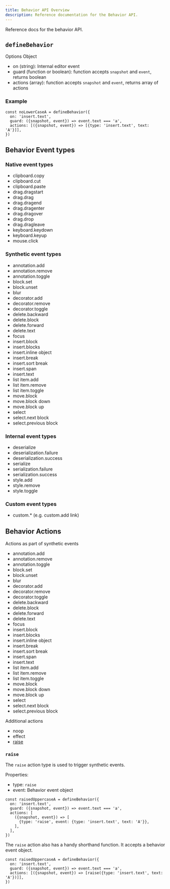 ```yaml
---
title: Behavior API Overview
description: Reference documentation for the Behavior API.
---
```


Reference docs for the behavior API.

## `defineBehavior`

Options Object

- on (string): Internal editor event
- guard (function or boolean): function accepts `snapshot` and `event`, returns boolean
- actions (array): function accepts `snapshot` and `event`, returns array of actions

### Example

```tsx
const noLowerCaseA = defineBehavior({
  on: 'insert.text',
  guard: ({snapshot, event}) => event.text === 'a',
  actions: [({snapshot, event}) => [{type: 'insert.text', text: 'A'}]],
})
```

## Behavior Event types

### Native event types

- clipboard.copy
- clipboard.cut
- clipboard.paste
- drag.dragstart
- drag.drag
- drag.dragend
- drag.dragenter
- drag.dragover
- drag.drop
- drag.dragleave
- keyboard.keydown
- keyboard.keyup
- mouse.click

### Synthetic event types

- annotation.add
- annotation.remove
- annotation.toggle
- block.set
- block.unset
- blur
- decorator.add
- decorator.remove
- decorator.toggle
- delete.backward
- delete.block
- delete.forward
- delete.text
- focus
- insert.block
- insert.blocks
- insert.inline object
- insert.break
- insert.sort break
- insert.span
- insert.text
- list item.add
- list item.remove
- list item.toggle
- move.block
- move.block down
- move.block up
- select
- select.next block
- select.previous block

### Internal event types

- deserialize
- deserialization.failure
- deserialization.success
- serialize
- serialization.failure
- serialization.success
- style.add
- style.remove
- style.toggle

### Custom event types

- custom.\* (e.g. custom.add link)

## Behavior Actions

Actions as part of synthetic events

- annotation.add
- annotation.remove
- annotation.toggle
- block.set
- block.unset
- blur
- decorator.add
- decorator.remove
- decorator.toggle
- delete.backward
- delete.block
- delete.forward
- delete.text
- focus
- insert.block
- insert.blocks
- insert.inline object
- insert.break
- insert.sort break
- insert.span
- insert.text
- list item.add
- list item.remove
- list item.toggle
- move.block
- move.block down
- move.block up
- select
- select.next block
- select.previous block

Additional actions

- noop
- effect
- [raise](#raise)

### `raise`

The `raise` action type is used to trigger synthetic events.

Properties:

- type: `raise`
- event: Behavior event object

```tsx
const raisedUppercaseA = defineBehavior({
  on: 'insert.text',
  guard: ({snapshot, event}) => event.text === 'a',
  actions: [
    ({snapshot, event}) => [
      {type: 'raise', event: {type: 'insert.text', text: 'A'}},
    ],
  ],
})
```

The `raise` action also has a handy shorthand function. It accepts a behavior event object.

```tsx
const raisedUppercaseA = defineBehavior({
  on: 'insert.text',
  guard: ({snapshot, event}) => event.text === 'a',
  actions: [({snapshot, event}) => [raise({type: 'insert.text', text: 'A'})]],
})
```

